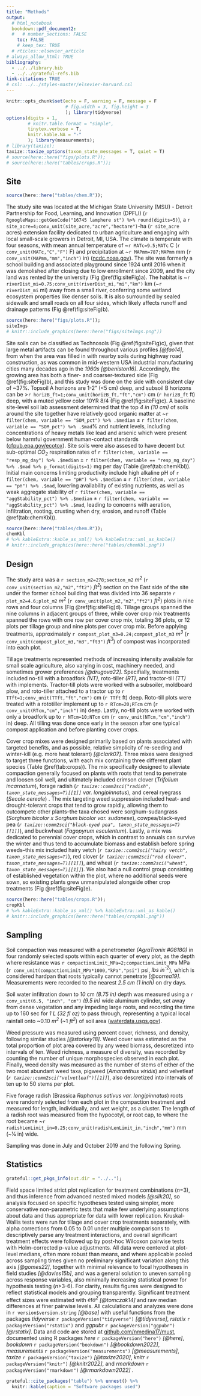 ```yaml
---
title: "Methods"
output: 
  # html_notebook
  bookdown::pdf_document2:
  #   # number_sections: FALSE
    toc: FALSE
    # keep_tex: TRUE
  # rticles::elsevier_article
# always_allow_html: TRUE
bibliography: 
  - ../../library.bib
  - ../../grateful-refs.bib
link-citations: TRUE
# csl: ../../styles-master/elsevier-harvard.csl
---
```



```r
knitr::opts_chunk$set(echo = F, warning = F, message = F
                      # fig.width = 3, fig.height = 3
                      ); library(tidyverse)
options(digits = 1,
        # knitr.table.format = "simple",
        tinytex.verbose = T,
        knitr.kable.NA = "-"
        ); library(measurements);
# library(taxize); 
taxize::taxize_options(taxon_state_messages = T, quiet = T)
# source(here::here("figs/plots.R"));
# source(here::here("tables/crops.R"));
```


## Site


```r
source(here::here("tables/chem.R")); 
```


The study site was located at the Michigan State University (MSU) - Detroit Partnership for Food, Learning, and Innovation (DPFLI) (`r RgoogleMaps::getGeoCode("16745 lamphere st") %>% round(digits=5)`), a `r site_acre=4;conv_unit(site_acre,"acre","hectare")`-ha (`r site_acre` acres) extension facility dedicated to urban agriculture and engaging with local small-scale growers in Detroit, MI, USA.
The climate is temperate with four seasons, with mean annual temperature of ~`r MATc=9.5;MATc` C (`r conv_unit(MATc,"C","F")` F) and precipitation at ~`r MAPmm=787;MAPmm` mm (`r conv_unit(MAPmm,"mm","inch")` in) ([ncdc.noaa.gov](ncdc.noaa.gov)). 
The site was formerly a school building and associated playground since 1924 until 2016 when it was demolished after closing due to low enrollment since 2009, and the city land was rented by the university (Fig \@ref(fig:siteFig)a).
The habitat is ~`r riverDist_mi=0.75;conv_unit(riverDist_mi,"mi","km")` km (~`r riverDist_mi` mi) away from a small river, conferring some wetland ecosystem properties like denser soils.
It is also surrounded by sealed sidewalk and small roads on all four sides, which likely affects runoff and drainage patterns (Fig \@ref(fig:siteFig)b).

```r
source(here::here("figs/plots.R"));
siteImgs
# knitr::include_graphics(here::here("figs/siteImgs.png"))
```

Site soils can be classified as Technosols (Fig \@ref(fig:siteFig)c), given that large metal artifacts can be found throughout various profiles *[@fao14]*, from when the area was filled in with nearby soils during highway road construction, as was common in mid-western USA industrial manufacturing cities many decades ago in the *1960s* *[@beniston16]*.
Accordingly, the growing area has both a finer- and coarser-textured side (Fig \@ref(fig:siteFig)b), 
and this study was done on the side with consistent clay of ~37%.
Topsoil A horizons are 1-2" (<5 cm) deep, and subsoil B horizons can be >`r horizB_ft=1;conv_unit(horizB_ft,"ft","cm")` cm (`r horizB_ft` ft) deep, with a muted yellow color 10YR 8/4 (Fig \@ref(fig:siteFig)c).
A baseline site-level soil lab assessment determined that the top *4 in (10 cm)* of soils around the site together have relatively good organic matter at 
~`r filter(chem, variable == "SOM_pct") %>% .$median` ± 
`r filter(chem, variable == "SOM_pct") %>% .$mad`% 
and nutrient levels, including concentrations of heavy metals like lead and arsenic which were present below harmful government human-contact standards ([cfpub.epa.gov/ecotox](cfpub.epa.gov/ecotox)).
Site soils were also assesed to have decent but sub-optimal *CO~2~* respiration rates of 
`r filter(chem, variable == "resp_mg_day") %>% .$median` ± 
`r filter(chem, variable == "resp_mg_day") %>% .$mad %>% p_format(digits=1)` mg per day 
(Table \@ref(tab:chemKbl)).
Initial main concerns limiting productivity include high alkaline pH of 
`r filter(chem, variable == "pH") %>% .$median` ± 
`r filter(chem, variable == "pH") %>% .$mad`, 
lowering availability of existing nutrients, as well as weak aggregate stability of 
`r filter(chem, variable == "aggStability_pct") %>% .$median` ± 
`r filter(chem, variable == "aggStability_pct") %>% .$mad`, 
leading to concerns with aeration, infiltration, rooting, crusting when dry, erosion, and runoff (Table \@ref(tab:chemKbl)).


```r
source(here::here("tables/chem.R"));
chemKbl 
# %>% kableExtra::kable_as_xml() %>% kableExtra::xml_as_kable()
# knitr::include_graphics(here::here("tables/chemKbl.png"))
```



## Design


The study area was a `r section_m2=278;section_m2` *m^2^* (`r conv_unit(section_m2,"m2","ft2")` *ft^2^*) section on the East side of the site under the former school building that was divided into 36 separate `r plot_m2=4.6;plot_m2` *m^2^* (`r conv_unit(plot_m2,"m2","ft2")` *ft^2^*) plots in nine rows and four columns (Fig \@ref(fig:siteFig)d).
Tillage groups spanned the nine columns in adjacent groups of three, while cover crop mix treatments spanned the rows with one row per cover crop mix, totaling 36 plots, or 12 plots per tillage group and nine plots per cover crop mix.
Before applying treatments, approximately `r compost_plot_m3=0.24;compost_plot_m3` *m^3^* (`r conv_unit(compost_plot_m3,"m3","ft3")` *ft^3^*) of compost was incorporated into each plot.

<!-- **One aggregated sample per tillage group was collected and analyzed for chemistry using modified Morgan-extractable protocols at the MSU soil test lab [@moebius-clune16] and analysis was also conducted on the compost.** -->


<!-- ## Tillage -->


Tillage treatments represented methods of increasing intensity available for small scale agriculture, also varying in cost, machinery needed, and sometimes grower preferences *[@drugova22]*.
Specifially, treatments included no-till with a broadfork *(NT)*, roto-tiller *(RT)*, and tractor-till *(TT)* with implements. 
Tractor-till plots were worked with a subsoiler, moldboard plow, and roto-tiller attached to a tractor up to `r TTft=1;conv_unit(TTft,"ft","cm")` cm (`r TTft` ft) deep. 
Roto-till plots were treated with a rototiller implement up to `r RTcm=20;RTcm` cm (`r conv_unit(RTcm,"cm","inch")` in) deep. 
Lastly, no-till plots were worked with only a broadfork up to `r NTcm=10;NTcm` cm (`r conv_unit(NTcm,"cm","inch")` in) deep. 
All tilling was done once early in the season after one typical compost application and before planting cover crops.


<!-- ## Cover crop mixes -->


Cover crop mixes were designed primarily based on plants associated with targeted benefits, and as possible, relative simplicity of re-seeding and winter-kill (e.g. more heat tolerant) *[@clark07]*.
Three mixes were designed to target three functions, with each mix containing three different plant species (Table \@ref(tab:crops)). 
The mix specifically designed to alleviate compaction generally focused on plants with roots that tend to penetrate and loosen soil well, and ultimately included 
crimson clover (*Trifolium incarnatum*), 
forage radish (*`r taxize::comm2sci("radish", taxon_state_messages=T)[[1]]` var. longipinnatus*), and 
cereal ryegrass (*Secale cereale*)
<!-- *[@williams/weil04]* -->
. 
The mix targeting weed suppression included heat- and drought-tolerant crops that tend to grow rapidly, allowing them to outcompete other plants--the taxa chosed were 
sorghum-sudangrass (*Sorghum bicolor x Sorghum bicolor var. sudanese*), 
cowpea/black-eyed pea (*`r taxize::comm2sci("black-eyed pea", taxon_state_messages=T)[[1]]`*), and 
buckwheat (*Fagopyrum esculentum*). 
Lastly, a mix was dedicated to perennial cover crops, which in contrast to annuals can survive the winter and thus tend to accumulate biomass and establish before spring weeds--this mix included 
hairy vetch (*`r taxize::comm2sci("hairy vetch", taxon_state_messages=T)`*), 
red clover (*`r taxize::comm2sci("red clover", taxon_state_messages=T)[[1]]`*), and 
wheat (*`r taxize::comm2sci("wheat", taxon_state_messages=T)[[1]]`*). 
We also had a null control group consisting of established vegetation within the plot, where no additional seeds were sown, so existing plants grew unmanipulated alongside other crop treatments (Fig \@ref(fig:siteFig)e).

```r
source(here::here("tables/crops.R"));
cropKbl 
# %>% kableExtra::kable_as_xml() %>% kableExtra::xml_as_kable()
# knitr::include_graphics(here::here("tables/cropKbl.png"))
```


## Sampling


<!-- ### Compaction -->

Soil compaction was measured with a penetrometer *(AgraTronix #08180)* in four randomly selected spots within each quarter of every plot, as the depth where resistance was `r compactionLimit_MPa=2;compactionLimit_MPa` MPa (`r conv_unit(compactionLimit_MPa*1000,"kPa","psi")` psi, *lbs in^-2^*), which is considered hardpan that roots typically cannot penetrate *[@correa19]*. 
Measurements were recorded to the nearest *2.5 cm (1 inch)* on dry days.


<!-- ### Infiltration -->

Soil water infiltration down to *10*
<!-- `r conv_unit(8.75 / 2, "inch", "cm")`  -->
cm *(8.75 in)* depth was measured using a `r conv_unit(6.5, "inch", "cm")` *(9.5 in)* wide aluminum cylinder, set away from dense vegetation and any impeding large roots, and recording the time up to 160 sec for *1 L (32 fl oz)* to pass through, representing a typical local rainfall onto ~0.10 *m^2^* (~1 *ft^2^*) of soil area ([waterdata.usgs.gov](waterdata.usgs.gov)). 


<!-- ### Weed cover, density, and richness -->

Weed pressure was measured using percent cover, richness, and density, following similar studies *[@storkey18]*.
Weed cover was estimated as the total proportion of plot area covered by any weed biomass, descretized into intervals of ten.
<!-- using a scale of 1-10 with one indicating near zero stems observed and 10 being almost the entire plot surface covered with weed biomass. -->
Weed richness, a measure of diversity, was recorded by counting the number of unique morphospecies observed in each plot.
Finally, weed density was measured as the number of stems of either of the two most abundant weed taxa, pigweed (*Amaranthus viridis*) and velvetleaf (*`r taxize::comm2sci("velvetleaf")[[1]]`*), also descretized into intervals of ten up to 50 stems per plot.
<!-- -- using a discrete scale in increments of 10 with zero indicating neither species present and five indicating 50 or more total individuals stems of either species. -->


<!-- ### Yield -->

Five forage radish (Brassica *Raphanus sativus var. longipinnatus*) roots were randomly selected from each plot in the compaction treatment and measured for length, individually, and wet weight, as a cluster. 
The length of a radish root was measured from the hypocotyl, or root cap, to where the root became ~`r radishLenLimit_in=0.25;conv_unit(radishLenLimit_in,"inch","mm")` mm (~1⁄4 in) wide.

Sampling was done in July and October 2019 and the following Spring.


## Statistics

```r
grateful::get_pkgs_info(out.dir = "../.."); 
```

Field space limited strict plot replication for treatment combinations (*n*=3), and thus inference from advanced nested mixed models *[@silk20]*, so analysis focused on specific hypotheses tested using simpler, more conservative non-parametric tests that make few underlying assumptions about data and thus appropriate for data with lower replication.
Kruskal-Wallis tests were run for tillage and cover crop treatments separately, with alpha corrections from 0.05 to 0.01 under multiple comparisons to descriptively parse any treatment interactions, and overall significant treatment effects were followed up by post-hoc Wilcoxon pairwise tests with Holm-corrected p-value adjustments.
All data were centered at plot-level medians, often more robust than means, and where applicable pooled across sampling times given no preliminary significant variation along this axis *[@gomes22]*, together with minimal relevance to focal hypotheses in field studies *[@davies15b]*, and was a general solution to uneven sampling across response variables, also minimally increasing statistical power for hypothesis testing (*n*>3-6).
For clarity, results figures were designed to reflect statistical models and grouping transparently.
Significant treatment effect sizes were estimated with *eta^2^* *[@tomczak14]* and raw median differences at finer pairwise levels.
All calculations and analyzes were done in `r version$version.string` *[@base]* with useful functions from the packages *tidyverse* `r packageVersion("tidyverse")` *[@tidyverse]*, *rstatix* `r packageVersion("rstatix")` and *ggpubr* `r packageVersion("ggpubr")` *[@rstatix]*.
Data and code are stored at [github.com/nmedina17/must](github.com/nmedina17/must), 
documented using R packages 
*here* `r packageVersion("here")` *[@here]*, 
*bookdown* `r packageVersion("bookdown")` *[@bookdown2022]*, 
*measurements* `r packageVersion("measurements")` *[@measurements]*, 
*taxize* `r packageVersion("taxize")` *[@taxize2020]*, 
*knitr* `r packageVersion("knitr")` *[@knitr2022]*, and 
*rmarkdown* `r packageVersion("rmarkdown")` *[@rmarkdown2022]*
<!-- (Table \@ref(tab:pkgsTab)) -->
.
```r
grateful::cite_packages("table") %>% unnest() %>% 
  knitr::kable(caption = "Software packages used")
```


